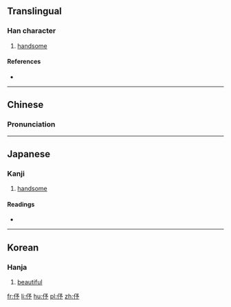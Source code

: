 ==Translingual==

===Han character===
{{Han char|rn=9|rad=人|as=04|sn=6|four=|canj=ONIN,XONIN|ids=⿰亻予}}

# [[handsome]]

====References====
* {{Han ref|kx=0095.080|dkj=00425|dj=0201.090|hdz=10128.010|uh=4F03|ud=20227}}

----

==Chinese==
{{zh-forms}}

===Pronunciation===
{{zh-pron
|m=yú
|c=jyu4
|mc=y
|oc=y
|ma=
|cat=a
}}

----

==Japanese==

===Kanji===
{{ja-kanji|grade=|rs=人04}}

# [[handsome]]

====Readings====
* {{ja-readings|on=[[よ]] (yo)|kun=[[うつくしい]] (utsukushii)}}

----

==Korean==

===Hanja===
{{ko-hanja|hangeul=여|rv=yeo|mr=yŏ}}

# [[beautiful]]

[[fr:伃]]
[[li:伃]]
[[hu:伃]]
[[pl:伃]]
[[zh:伃]]